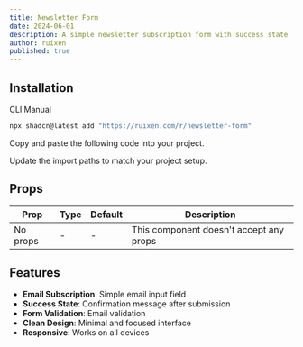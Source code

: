 ```yaml
---
title: Newsletter Form
date: 2024-06-01
description: A simple newsletter subscription form with success state
author: ruixen
published: true
---
```


<ComponentPreview name="newsletter-form-demo" />

## Installation

<Tabs defaultValue="cli">

<TabsList>
  <TabsTrigger value="cli">CLI</TabsTrigger>
  <TabsTrigger value="manual">Manual</TabsTrigger>
</TabsList>
<TabsContent value="cli">

```bash
npx shadcn@latest add "https://ruixen.com/r/newsletter-form"
```

</TabsContent>

<TabsContent value="manual">

<Steps>

<Step>Copy and paste the following code into your project.</Step>

<ComponentSource name="newsletter-form" />

<Step>Update the import paths to match your project setup.</Step>

</Steps>

</TabsContent>

</Tabs>

## Props

| Prop     | Type | Default | Description                             |
| -------- | ---- | ------- | --------------------------------------- |
| No props | -    | -       | This component doesn't accept any props |

## Features

- **Email Subscription**: Simple email input field
- **Success State**: Confirmation message after submission
- **Form Validation**: Email validation
- **Clean Design**: Minimal and focused interface
- **Responsive**: Works on all devices
